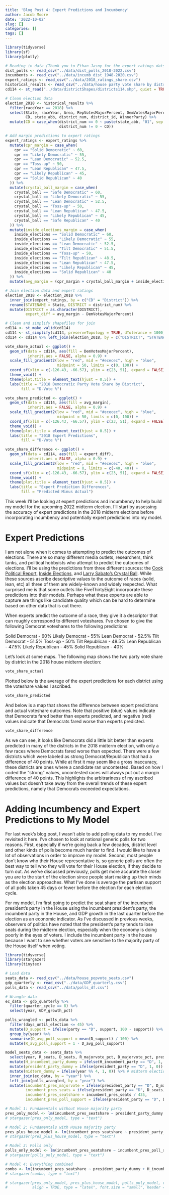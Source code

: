 ```yaml
---
title: 'Blog Post 4: Expert Predictions and Incumbency'
author: Jacob Moore
date: '2022-10-02'
slug: []
categories: []
tags: []
---
```


```r
library(tidyverse)
library(sf)
library(plotly)

# Reading in data (Thank you to Ethan Jasny for the expert ratings datset)
dist_polls <- read_csv("../data/dist_polls_2018-2022.csv")
incumbents <- read_csv("../data/incumb_dist_1948-2020.csv")
expert_ratings <- read_csv("../data/2018_ratings_share.csv")
historical_results <- read_csv("../data/house party vote share by district 1948-2020.csv")
cd114 <- st_read("../data/districtShapes/districts114.shp", quiet = TRUE)

# Clean election data
election_2018 <- historical_results %>% 
  filter(raceYear == 2018) %>% 
  select(State, raceYear, Area, RepVotesMajorPercent, DemVotesMajorPercent,
         CD, state_abb, district_num, district_id, WinnerParty) %>% 
  mutate(CD = case_when(district_num == 0 ~ paste(state_abb, "01", sep = "-"),
                        district_num != 0 ~ CD))

# Add margin predictions to expert ratings
expert_ratings <- expert_ratings %>% 
  mutate(cpr_margin = case_when(
    cpr == "Solid Democratic" ~ 60,
    cpr == "Likely Democratic" ~ 55,
    cpr == "Lean Democratic" ~ 52.5,
    cpr == "Toss-up" ~ 50,
    cpr == "Lean Republican" ~ 47.5,
    cpr == "Likely Republican" ~ 45,
    cpr == "Solid Republican" ~ 40
  )) %>% 
  mutate(crystal_ball_margin = case_when(
    crystal_ball == "Safe Democratic" ~ 60,
    crystal_ball == "Likely Democratic" ~ 55,
    crystal_ball == "Lean Democratic" ~ 52.5,
    crystal_ball == "Toss-up" ~ 50,
    crystal_ball == "Lean Republican" ~ 47.5,
    crystal_ball == "Likely Republican" ~ 45,
    crystal_ball == "Safe Republican" ~ 40
  )) %>% 
  mutate(inside_elections_margin = case_when(
    inside_elections == "Solid Democratic" ~ 60,
    inside_elections == "Likely Democratic" ~ 55,
    inside_elections == "Lean Democratic" ~ 52.5,
    inside_elections == "Tilt Democratic" ~ 51.5,
    inside_elections == "Toss-up" ~ 50,
    inside_elections == "Tilt Republican" ~ 48.5,
    inside_elections == "Lean Republican" ~ 47.5,
    inside_elections == "Likely Republican" ~ 45,
    inside_elections == "Solid Republican" ~ 40
  )) %>% 
  mutate(avg_margin = (cpr_margin + crystal_ball_margin + inside_elections_margin)/3)

# Join election data and expert ratings
election_2018 <- election_2018 %>% 
  inner_join(expert_ratings, by = c("CD" = "District")) %>% 
  rename(STATENAME = State, DISTRICT = district_num) %>% 
  mutate(DISTRICT = as.character(DISTRICT),
         expert_diff = avg_margin - DemVotesMajorPercent)

# Clean and simplify shapefiles for join
cd114 <- st_make_valid(cd114)
cd114 <- st_simplify(cd114, preserveTopology = TRUE, dTolerance = 1000)
cd114 <- cd114 %>% left_join(election_2018, by = c("DISTRICT", "STATENAME"))

vote_share_actual <- ggplot() + 
  geom_sf(data = cd114, aes(fill = DemVotesMajorPercent),
          inherit.aes = FALSE, alpha = 0.9) + 
  scale_fill_gradient2(low = "red", mid = "#ececec", high = "blue",
                       midpoint = 50, limits = c(0, 100)) +
  coord_sf(xlim = c(-126.43, -66.57), ylim = c(23, 51), expand = FALSE) + 
  theme_void() +
  theme(plot.title = element_text(hjust = 0.5)) +
  labs(title = "2018 Democratic Party Vote Share by District",
       fill = "D-Vote %")

vote_share_predicted <- ggplot() + 
  geom_sf(data = cd114, aes(fill = avg_margin),
          inherit.aes = FALSE, alpha = 0.9) + 
  scale_fill_gradient2(low = "red", mid = "#ececec", high = "blue",
                       midpoint = 50, limits = c(0, 100)) +
  coord_sf(xlim = c(-126.43, -66.57), ylim = c(23, 51), expand = FALSE) + 
  theme_void() +
  theme(plot.title = element_text(hjust = 0.5)) +
  labs(title = "2018 Expert Predictions",
       fill = "D-Vote %")

vote_share_difference <- ggplot() + 
  geom_sf(data = cd114, aes(fill = expert_diff),
          inherit.aes = FALSE, alpha = 0.9) + 
  scale_fill_gradient2(low = "red", mid = "#ececec", high = "blue",
                       midpoint = 0, limits = c(-40, 40)) +
  coord_sf(xlim = c(-126.43, -66.57), ylim = c(23, 51), expand = FALSE) + 
  theme_void() +
  theme(plot.title = element_text(hjust = 0.5)) +
  labs(title = "Expert Prediction Differences",
       fill = "Predicted Minus Actual")
```

This week I'll be looking at expert predictions and incumbency to help build my model for the upcoming 2022 midterm election. I'll start by assessing the accuracy of expert predictions in the 2018 midterm elections before incorporating incumbency and potentially expert predictions into my model.

# Expert Predictions

I am not alone when it comes to attempting to predict the outcomes of elections. There are so many different media outlets, researchers, think tanks, and political hobbyists who attempt to predict the outcomes of elections. I'll be using the predictions from three different sources: the [Cook Political Report](https://www.cookpolitical.com/ratings/house-race-ratings/187562), [Inside Elections](http://www.insideelections.com/ratings/house/2018-house-ratings-september-28-2018), and [Larry Sabato's Crystal Ball](https://insideelections.com/archive/year/2018). While these sources ascribe descriptive values to the outcome of races (solid, lean, etc) all three of them are widely-known and widely respected. What surprised me is that some outlets like FiveThirtyEight incorporate these predictions into their models. Perhaps what these experts are able to capture are things like candidate quality which can be hard to determine based on other data that is out there.

When experts predict the outcome of a race, they give it a descriptor that can roughly correspond to different voteshares. I've chosen to give the following Democrat voteshares to the following predictions:

Solid Democrat - 60%
Likely Democrat - 55%
Lean Democrat - 52.5%
Tilt Democrat - 51.5%
Toss-up - 50%
Tilt Republican - 48.5%
Lean Republican - 47.5%
Likely Republican - 45%
Solid Republican - 40%

Let's look at some maps. The following map shows the two party vote share by district in the 2018 house midterm election:

```r
vote_share_actual
```

Plotted below is the average of the expert predictions for each district using the voteshare values I ascribed. 

```r
vote_share_predicted
```

And below is a map that shows the difference between expert predictions and actual voteshare outcomes. Note that positive (blue) values indicate that Democrats fared better than experts predicted, and negative (red) values indicate that Democrats fared worse than experts predicted.

```r
vote_share_difference
```

As we can see, it looks like Democrats did a little bit better than experts predicted in many of the districts in the 2018 midterm election, with only a few races where Democrats fared worse than expected. There were a few districts which were labeled as strong Democrat/Republican that had a difference of 40 points. While at first it may seem like a gross inaccuracy, these districts are ones where a candidate ran uncontested. Based on how I coded the "strong" values, uncontested races will always put out a margin difference of 40 points. This highlights the arbitrariness of my ascribed values but doesn't take away from the overall trends of these expert predictions, namely that Democrats exceeded expectations.

# Adding Incumbency and Expert Predictions to My Model

For last week's blog post, I wasn't able to add polling data to my model. I've revisited it here. I've chosen to look at national generic polls for two reasons. First, especially if we're going back a few decades, district level and other kinds of polls become much harder to find. I would like to have a lot of observations in order to improve my model. Second, most people don't know who their House representative is, so generic polls are often the best way to tell who they will vote for their House election, if they decide to turn out. As we've discussed previously, polls get more accurate the closer you are to the start of the election since people start making up their minds as the election approaches. What I've done is average the partisan support of all polls taken 45 days or fewer before the election for each election cycle. 

For my model, I'm first going to predict the seat share of the incumbent president's party in the House using the incumbent president's party, the incumbent party in the House, and GDP growth in the last quarter before the election as an economic indicator. As I've discussed in previous weeks, observers of politics have noted that the president's party tends to lose seats during the midterm election, especially when the economy is doing poorly in the eyes of voters. I include the incumbent party in the house because I want to see whether voters are sensitive to the majority party of the House itself when voting.

```r
library(tidyverse)
library(stargazer)
library(tinytex)

# Load data
seats_data <- read_csv("../data/house_popvote_seats.csv")
gdp_quarterly <- read_csv("../data/GDP_quarterly.csv")
polls_data <- read_csv("../data/polls_df.csv")

# Wrangle data
ec_data <- gdp_quarterly %>% 
  filter(quarter_cycle == 8) %>% 
  select(year, GDP_growth_pct)

polls_wrangled <- polls_data %>% 
  filter(days_until_election <= 45) %>% 
  mutate(D_support = ifelse(party == "D", support, 100 - support)) %>% 
  group_by(year) %>% 
  summarise(D_avg_poll_support = mean(D_support) / 100) %>% 
  mutate(R_avg_poll_support = 1 - D_avg_poll_support)

model_seats_data <- seats_data %>% 
  select(year, R_seats, D_seats, R_majorvote_pct, D_majorvote_pct, president_party, H_incumbent_party) %>% 
  mutate(H_incumbent_party_dummy = ifelse(H_incumbent_party == "D", 1, 0)) %>% # incumbent party in House dummy
  mutate(president_party_dummy = ifelse(president_party == "D", 1, 0)) %>% # president's party dummy
  mutate(midterm_dummy = ifelse(year %% 4, 1, 0)) %>% # midterm election dummy
  inner_join(ec_data, by = "year") %>% 
  left_join(polls_wrangled, by = "year") %>% 
  mutate(incumbent_pres_majorvote = ifelse(president_party == "D", D_majorvote_pct, R_majorvote_pct),
         incumbent_pres_seats = ifelse(president_party == "D", D_seats, R_seats),
         incumbent_pres_seatshare = incumbent_pres_seats / 435,
         incumbent_pres_poll_support = ifelse(president_party == "D", D_avg_poll_support, R_avg_poll_support))

# Model 1: Fundamentals without House majority party
pres_only_model <- lm(incumbent_pres_seatshare ~ president_party_dummy + midterm_dummy + GDP_growth_pct, data = model_seats_data)
# stargazer(pres_only_model, type = "text")

# Model 2: Fundamentals with House majority party
pres_plus_house_model <- lm(incumbent_pres_seatshare ~ president_party_dummy + H_incumbent_party_dummy + midterm_dummy + GDP_growth_pct, data = model_seats_data)
# stargazer(pres_plus_house_model, type = "text")

# Model 3: Polls only
polls_only_model <- lm(incumbent_pres_seatshare ~ incumbent_pres_poll_support, data = model_seats_data)
# stargazer(polls_only_model, type = "text")

# Model 4: Everything combined
combo <- lm(incumbent_pres_seatshare ~ president_party_dummy + H_incumbent_party_dummy + midterm_dummy + incumbent_pres_poll_support + GDP_growth_pct, data = model_seats_data)
# stargazer(combo, type = "text")

# stargazer(pres_only_model, pres_plus_house_model, polls_only_model, combo, title = "Model Coefficients", 
#           align = TRUE, type = "latex", font.size = "small", header = FALSE)
```